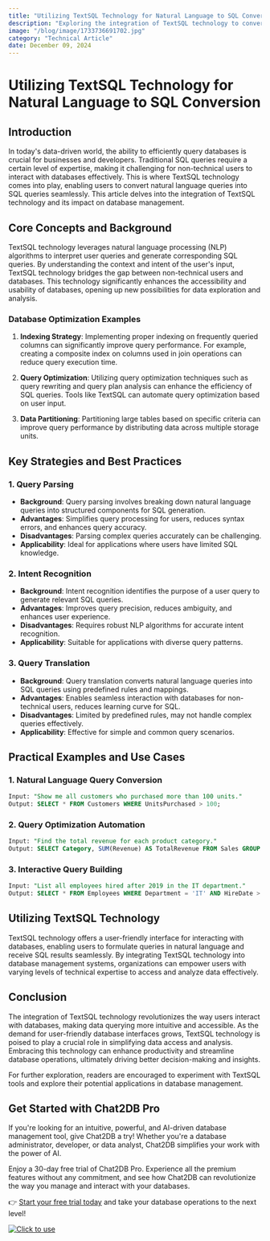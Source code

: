 ```yaml
---
title: "Utilizing TextSQL Technology for Natural Language to SQL Conversion"
description: "Exploring the integration of TextSQL technology to convert natural language queries into SQL queries and its impact on database management."
image: "/blog/image/1733736691702.jpg"
category: "Technical Article"
date: December 09, 2024
---
```


# Utilizing TextSQL Technology for Natural Language to SQL Conversion

## Introduction

In today's data-driven world, the ability to efficiently query databases is crucial for businesses and developers. Traditional SQL queries require a certain level of expertise, making it challenging for non-technical users to interact with databases effectively. This is where TextSQL technology comes into play, enabling users to convert natural language queries into SQL queries seamlessly. This article delves into the integration of TextSQL technology and its impact on database management.

## Core Concepts and Background

TextSQL technology leverages natural language processing (NLP) algorithms to interpret user queries and generate corresponding SQL queries. By understanding the context and intent of the user's input, TextSQL technology bridges the gap between non-technical users and databases. This technology significantly enhances the accessibility and usability of databases, opening up new possibilities for data exploration and analysis.

### Database Optimization Examples

1. **Indexing Strategy**: Implementing proper indexing on frequently queried columns can significantly improve query performance. For example, creating a composite index on columns used in join operations can reduce query execution time.

2. **Query Optimization**: Utilizing query optimization techniques such as query rewriting and query plan analysis can enhance the efficiency of SQL queries. Tools like TextSQL can automate query optimization based on user input.

3. **Data Partitioning**: Partitioning large tables based on specific criteria can improve query performance by distributing data across multiple storage units.

## Key Strategies and Best Practices

### 1. Query Parsing

- **Background**: Query parsing involves breaking down natural language queries into structured components for SQL generation.
- **Advantages**: Simplifies query processing for users, reduces syntax errors, and enhances query accuracy.
- **Disadvantages**: Parsing complex queries accurately can be challenging.
- **Applicability**: Ideal for applications where users have limited SQL knowledge.

### 2. Intent Recognition

- **Background**: Intent recognition identifies the purpose of a user query to generate relevant SQL queries.
- **Advantages**: Improves query precision, reduces ambiguity, and enhances user experience.
- **Disadvantages**: Requires robust NLP algorithms for accurate intent recognition.
- **Applicability**: Suitable for applications with diverse query patterns.

### 3. Query Translation

- **Background**: Query translation converts natural language queries into SQL queries using predefined rules and mappings.
- **Advantages**: Enables seamless interaction with databases for non-technical users, reduces learning curve for SQL.
- **Disadvantages**: Limited by predefined rules, may not handle complex queries effectively.
- **Applicability**: Effective for simple and common query scenarios.

## Practical Examples and Use Cases

### 1. Natural Language Query Conversion

```sql
Input: "Show me all customers who purchased more than 100 units."
Output: SELECT * FROM Customers WHERE UnitsPurchased > 100;
```

### 2. Query Optimization Automation

```sql
Input: "Find the total revenue for each product category."
Output: SELECT Category, SUM(Revenue) AS TotalRevenue FROM Sales GROUP BY Category;
```

### 3. Interactive Query Building

```sql
Input: "List all employees hired after 2019 in the IT department."
Output: SELECT * FROM Employees WHERE Department = 'IT' AND HireDate > '2019-01-01';
```

## Utilizing TextSQL Technology

TextSQL technology offers a user-friendly interface for interacting with databases, enabling users to formulate queries in natural language and receive SQL results seamlessly. By integrating TextSQL technology into database management systems, organizations can empower users with varying levels of technical expertise to access and analyze data effectively.

## Conclusion

The integration of TextSQL technology revolutionizes the way users interact with databases, making data querying more intuitive and accessible. As the demand for user-friendly database interfaces grows, TextSQL technology is poised to play a crucial role in simplifying data access and analysis. Embracing this technology can enhance productivity and streamline database operations, ultimately driving better decision-making and insights.

For further exploration, readers are encouraged to experiment with TextSQL tools and explore their potential applications in database management.


## Get Started with Chat2DB Pro

If you're looking for an intuitive, powerful, and AI-driven database management tool, give Chat2DB a try! Whether you're a database administrator, developer, or data analyst, Chat2DB simplifies your work with the power of AI.

Enjoy a 30-day free trial of Chat2DB Pro. Experience all the premium features without any commitment, and see how Chat2DB can revolutionize the way you manage and interact with your databases.

👉 [Start your free trial today](https://chat2db.ai/pricing) and take your database operations to the next level!


[![Click to use](/image/blog/bg/chat2db.jpg)](https://chat2db.ai/)
